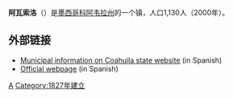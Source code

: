 {{noteTA
| T  = zh-cn:阿瓦索洛; zh-tw:阿巴梭羅
| 1  = zh-cn:阿瓦索洛; zh-tw:阿巴梭羅
}}

{{Infobox settlement
<!--See the Table at Infobox Settlement for all fields and descriptions of usage-->
<!-- Basic info  ---------------->
|official_name          = Abasolo
|other_name             = 阿瓦索洛
|native_name            =  <!-- for cities whose native name is not in English -->
|nickname               =
|settlement_type        = 城市
|motto                  =
<!-- images and maps  ----------->
|image_skyline          = <!-- 檔案不存在 PalacioMpalAbasolo.jpeg -->
|imagesize              =
|image_caption          =
|image_flag             =
|flag_size              =
|image_seal             =
|seal_size              =
|image_shield           =
|shield_size            =
|city_logo              =
|citylogo_size          =
|image_map              =
|mapsize                =
|map_caption            =
|image_map1             =
|mapsize1               =
|map_caption1           =
|image_dot_map          =
|dot_mapsize            =
|dot_map_caption        =
|dot_x =  |dot_y =
|pushpin_map            = Mexico
|pushpin_label_position = <!-- the position of the pushpin label: left, right, top, bottom, none -->
|pushpin_map_caption    =
|pushpin_mapsize        =
<!-- Location ------------------>
|coordinates_display    = inline,title
|coordinates_region     = MX
|subdivision_type       = 国家
|subdivision_name       = {{MEX}}
|subdivision_type1      = [[墨西哥行政區劃|州]]
|subdivision_name1      = [[科阿韦拉州|科阿韦拉州]]
|subdivision_type2      = [[自治区_(墨西哥)|自治市]]
|subdivision_name2      = [[阿瓦索洛|阿瓦索洛]]
|subdivision_type3      =
|subdivision_name3      =
|subdivision_type4      =
|subdivision_name4      =
<!-- Politics ----------------->
|government_footnotes   =
|government_type        =
|leader_title           =市长
|leader_name            =Sergio Alvarado del Toro
|leader_title1          =  <!-- for places with, say, both a mayor and a city manager -->
|leader_name1           =
|leader_title2          =
|leader_name2           =
|leader_title3          =
|leader_name3           =
|leader_title4          =
|leader_name4           =
|established_title      =  建立于
|established_date       = 1827年11月14日
|established_title2     =  <!-- Incorporated (town) -->
|established_date2      =
|established_title3     =  <!-- Incorporated (city) -->
|established_date3      =
<!-- Area    --------------------->
|area_magnitude         =
|unit_pref                = <!--Enter: Imperial, if Imperial (metric) is desired-->
|area_footnotes           =
|area_total_km2           = <!-- ALL fields dealing with a measurements are subject to automatic unit conversion-->
|area_land_km2            = <!--See table @ Template:Infobox Settlement for details on automatic unit conversion-->
|area_water_km2           =
|area_total_sq_mi         =
|area_land_sq_mi          =
|area_water_sq_mi         =
|area_water_percent       =
|area_urban_km2           =
|area_urban_sq_mi         =
|area_metro_km2           =
|area_metro_sq_mi         =
|area_blank1_title        =
|area_blank1_km2          =
|area_blank1_sq_mi        =
<!-- Population   ----------------------->
|population_as_of               =2000
|population_footnotes           =
|population_note                =
|population_total               =1130
|population_density_km2         =
|population_density_sq_mi       =
|population_metro               =
|population_density_metro_km2   =
|population_density_metro_sq_mi =
|population_urban               =
|population_density_urban_km2   =
|population_density_urban_sq_mi =
|population_blank1_title        =<!-- [[Demonym|Demonym]] -->
|population_blank1              =
|population_density_blank1_km2 =
|population_density_blank1_sq_mi =
<!-- General information  --------------->
|timezone               = [[北美中部標準時間|CST]]
|utc_offset             = -6
|timezone_DST           =
|utc_offset_DST         =
|latd=27 |latm=11 |lats= |latNS=N
|longd=101 |longm=25 |longs= |longEW=W
|elevation_footnotes    =  <!--for references: use <ref> </ref> tags-->
|elevation_m            = 430
|elevation_ft           =
<!-- Area/postal codes & others -------->
|postal_code_type       = 邮政编码 <!-- enter ZIP code, Postcode, Post code, Postal code... -->
|postal_code            =25701
|area_code              =866
|blank_name             =
|blank_info             =
|blank1_name            =
|blank1_info            =
|website                = {{url|http://www.abasolocoahuila.gob.mx}}
|footnotes              =
}}

'''阿瓦索洛'''（{{lang-es|'''Abasolo'''}}）是[[墨西哥|墨西哥]][[科阿韦拉州|科阿韦拉州]]的一个镇，人口1,130人（2000年）。

== 外部链接 ==
* [http://www.coahuila.gob.mx/gobierno/conoce/acercade/municipios/abasolo.htm Municipal information on Coahuila state website] {{Wayback|url=http://www.coahuila.gob.mx/gobierno/conoce/acercade/municipios/abasolo.htm |date=20041114134221 }} (in Spanish)
* [http://www.abasolo.gob.mx/ Official webpage] {{Wayback|url=http://www.abasolo.gob.mx/ |date=20040525135947 }} (in Spanish)

[[Category:科阿韦拉州城市|A]]
[[Category:1827年建立|Category:1827年建立]]